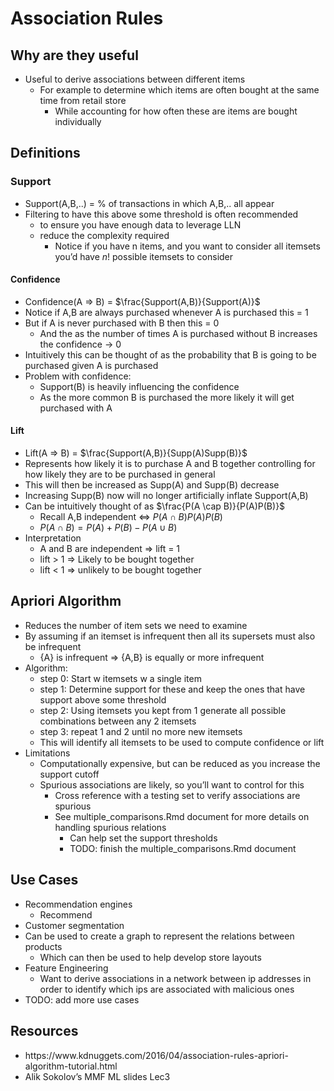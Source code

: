 # Association Rules

## Why are they useful
- Useful to derive associations between different items
    - For example to determine which items are often bought at the same time from retail store
        - While accounting for how often these are items are bought individually
            
## Definitions

### Support
- Support(A,B,..) = % of transactions in which A,B,.. all appear
- Filtering to have this above some threshold is often recommended
    - to ensure you have enough data to leverage LLN
    - reduce the complexity required
        - Notice if you have n items, and you want to consider all itemsets you'd have $n!$ possible itemsets to consider

#### Confidence
- Confidence(A => B) = $\frac{Support(A,B)}{Support(A)}$
- Notice if A,B are always purchased whenever A is purchased this = 1
- But if A is never purchased with B then this = 0
    - And the as the number of times A is purchased without B increases the confidence -> 0
- Intuitively this can be thought of as the probability that B is going to be purchased given A is purchased
- Problem with confidence:
    - Support(B) is heavily influencing the confidence
    - As the more common B is purchased the more likely it will get purchased with A

#### Lift
- Lift(A => B) = $\frac{Support(A,B)}{Supp(A)Supp(B)}$
- Represents how likely it is to purchase A and B together controlling for how likely they are to be purchased in general
- This will then be increased as Supp(A) and Supp(B) decrease
- Increasing Supp(B) now will no longer artificially inflate Support(A,B)
- Can be intuitively thought of as $\frac{P(A \cap B)}{P(A)P(B)}$
    - Recall A,B independent <=> $P(A \cap B)P(A)P(B)$
    - $P(A \cap B) = P(A) + P(B) - P(A \cup B)$ 
- Interpretation
    - A and B are independent => lift = 1
    - lift > 1 => Likely to be bought together
    - lift < 1 => unlikely to be bought together

## Apriori Algorithm
- Reduces the number of item sets we need to examine
- By assuming if an itemset is infrequent then all its supersets must also be infrequent
    - {A} is infrequent => {A,B} is equally or more infrequent
- Algorithm:
    - step 0: Start w itemsets w a single item
    - step 1: Determine support for these and keep the ones that have support above some threshold
    - step 2: Using itemsets you kept from 1 generate all possible combinations between any 2 itemsets
    - step 3: repeat 1 and 2 until no more new itemsets
    - This will identify all itemsets to be used to compute confidence or lift
- Limitations
    - Computationally expensive, but can be reduced as you increase the support cutoff
    - Spurious associations are likely, so you'll want to control for this
        - Cross reference with a testing set to verify associations are spurious
        - See multiple_comparisons.Rmd document for more details on handling spurious relations
            - Can help set the support thresholds
            - TODO: finish the multiple_comparisons.Rmd document
    
## Use Cases
- Recommendation engines
    - Recommend 
- Customer segmentation
- Can be used to create a graph to represent the relations between products 
    - Which can then be used to help develop store layouts
- Feature Engineering
    - Want to derive associations in a network between ip addresses in order to identify which ips are associated with malicious ones
- TODO: add more use cases


## Resources
- https://www.kdnuggets.com/2016/04/association-rules-apriori-algorithm-tutorial.html
- Alik Sokolov's MMF ML slides Lec3